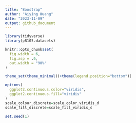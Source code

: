 ```yaml
---
title: "Boostrap"
author: "Aiying Huang"
date: "2023-11-09"
output: github_document
---
```


```r
library(tidyverse)
library(p8105.datasets)

knitr::opts_chunk$set(
  fig.width = 6,
  fig.asp = .6,
  out.width = "90%"
)

theme_set(theme_minimal()+theme(legend.position="bottom"))

options(
  ggplot2.continuous.color="viridis",
  ggplot2.continuous.fill="viridis"
)
scale_colour_discrete=scale_color_viridis_d
scale_fill_discrete=scale_fill_viridis_d

set.seed(1)
```

